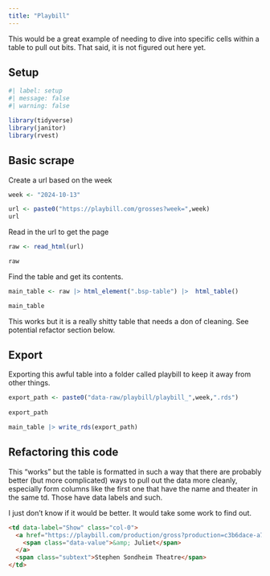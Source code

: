 ```yaml
---
title: "Playbill"
---
```


This would be a great example of needing to dive into specific cells within a table to pull out bits. That said, it is not figured out here yet.

## Setup

```r
#| label: setup
#| message: false
#| warning: false

library(tidyverse)
library(janitor)
library(rvest)
```

## Basic scrape

Create a url based on the week

```r
week <- "2024-10-13"

url <- paste0("https://playbill.com/grosses?week=",week)
url
```

Read in the url to get the page

```r
raw <- read_html(url)

raw
```

Find the table and get its contents.

```r
main_table <- raw |> html_element(".bsp-table") |>  html_table()

main_table
```

This works but it is a really shitty table that needs a don of cleaning. See potential refactor section below.

## Export

Exporting this awful table into a folder called playbill to keep it away from other things.

```r
export_path <- paste0("data-raw/playbill/playbill_",week,".rds")
  
export_path

main_table |> write_rds(export_path)
```

## Refactoring this code

This "works" but the table is formatted in such a way that there are probably better (but more complicated) ways to pull out the data more cleanly, especially form columns like the first one that have the name and theater in the same td. Those have data labels and such.

I just don't know if it would be better. It would take some work to find out.

```html
<td data-label="Show" class="col-0">
  <a href="https://playbill.com/production/gross?production=c3b6dace-a78e-439f-b3f2-bde3381bc6ff" data-cms-ai="0" rel="external">
    <span class="data-value">&amp; Juliet</span>
  </a>
  <span class="subtext">Stephen Sondheim Theatre</span>
</td>
```
